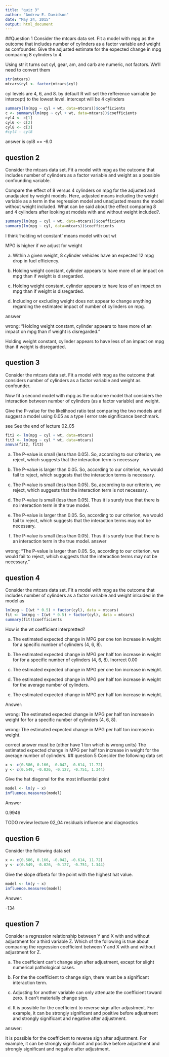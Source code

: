 ```yaml
---
title: "quiz 3"
author: "Andrew E. Davidson"
date: "May 24, 2015"
output: html_document
---
```


##Question 1
Consider the mtcars data set. Fit a model with mpg as the outcome that includes number of cylinders as a factor variable and weight as confounder. Give the adjusted estimate for the expected change in mpg comparing 8 cylinders to 4.

Using str it turns out cyl, gear, am, and carb are numeric, not factors. We'll
need to convert them
```r
str(mtcars)
mtcars$cyl <- factor(mtcars$cyl)
```

cyl levels are 4, 6, and 8. by default R will set the refference varriable 
(ie intercept) to the lowest level. intercept will be 4 cylinders
```r
summary(lm(mpg ~ cyl + wt, data=mtcars))$coefficients
c <- summary(lm(mpg ~ cyl + wt, data=mtcars))$coefficients
cyl4 <- c[1]
cyl6 <- c[2]
cyl8 <- c[3]
#cyl4 - cyl8
```
answer is cyl8 == -6.0


## question 2
Consider the mtcars data set. Fit a model with mpg as the outcome that includes number of cylinders as a factor variable and weight as a possible confounding variable. 

Compare the effect of 8 versus 4 cylinders on mpg for the adjusted and unadjusted by weight models. Here, adjusted means including the weight variable as a term in the regression model and unadjusted means the model without weight included. What can be said about the effect comparing 8 and 4 cylinders after looking at models with and without weight included?.

```r
summary(lm(mpg ~ cyl + wt, data=mtcars))$coefficients
summary(lm(mpg ~ cyl, data=mtcars))$coefficients
```
I think 'holding wt constant' means model with out wt

MPG is higher if we adjust for weight


a) Within a given weight, 8 cylinder vehicles have an expected 12 mpg drop in fuel efficiency.

b) Holding weight constant, cylinder appears to have more of an impact on mpg than if weight is disregarded.

c) Holding weight constant, cylinder appears to have less of an impact on mpg than if weight is disregarded.

d) Including or excluding weight does not appear to change anything regarding the estimated impact of number of cylinders on mpg.

answer

wrong: "Holding weight constant, cylinder appears to have more of an impact on mpg than if weight is disregarded."

Holding weight constant, cylinder appears to have less of an impact on mpg than if weight is disregarded.

## question 3
Consider the mtcars data set. Fit a model with mpg as the outcome that considers number of cylinders as a factor variable and weight as confounder. 

Now fit a second model with mpg as the outcome model that considers the interaction between number of cylinders (as a factor variable) and weight. 

Give the P-value for the likelihood ratio test comparing the two models and suggest a model using 0.05 as a type I error rate significance benchmark.

see See the end of lecture 02_05

```r
fit2 <- lm(mpg ~ cyl + wt, data=mtcars)
fit3 <- lm(mpg ~ cyl * wt, data=mtcars)
anova(fit2, fit3)
```

a) The P-value is small (less than 0.05). So, according to our criterion, we reject, which suggests that the interaction term is necessary

b) The P-value is larger than 0.05. So, according to our criterion, we would fail to reject, which suggests that the interaction terms is necessary.

c) The P-value is small (less than 0.05). So, according to our criterion, we reject, which suggests that the interaction term is not necessary.

d) The P-value is small (less than 0.05). Thus it is surely true that there is no interaction term in the true model.

e) The P-value is larger than 0.05. So, according to our criterion, we would fail to reject, which suggests that the interaction terms may not be necessary.

f) The P-value is small (less than 0.05). Thus it is surely true that there is an interaction term in the true model.
answer

wrong: "The P-value is larger than 0.05. So, according to our criterion, we would fail to reject, which suggests that the interaction terms may not be necessary."

## question 4
Consider the mtcars data set. Fit a model with mpg as the outcome that includes number of cylinders as a factor variable and weight inlcuded in the model as

```r
lm(mpg ~ I(wt * 0.5) + factor(cyl), data = mtcars)
fit <- lm(mpg ~ I(wt * 0.5) + factor(cyl), data = mtcars)
summary(fit)$coefficients
```

How is the wt coefficient interpretted?

a) The estimated expected change in MPG per one ton increase in weight for a specific number of cylinders (4, 6, 8).  		

b) The estimated expected change in MPG per half ton increase in weight for for a specific number of cylinders (4, 6, 8).	Inorrect	0.00	

c) The estimated expected change in MPG per one ton increase in weight.			

d) The estimated expected change in MPG per half ton increase in weight for the average number of cylinders.			


e) The estimated expected change in MPG per half ton increase in weight.

Answer:

wrong: The estimated expected change in MPG per half ton increase in weight for for a specific number of cylinders (4, 6, 8).

wrong: The estimated expected change in MPG per half ton increase in weight.

correct answer must be (other have 1 ton which is wrong units)
The estimated expected change in MPG per half ton increase in weight for the average number of cylinders.
## question 5
Consider the following data set

```r
x <- c(0.586, 0.166, -0.042, -0.614, 11.72)
y <- c(0.549, -0.026, -0.127, -0.751, 1.344)
```
Give the hat diagonal for the most influential point

```r
model <- lm(y ~ x)
influence.measures(model)
```

Answer

0.9946

TODO review lecture 02_04 residuals influence and diagnostics


## question 6
Consider the following data set

```r
x <- c(0.586, 0.166, -0.042, -0.614, 11.72)
y <- c(0.549, -0.026, -0.127, -0.751, 1.344)
```

Give the slope dfbeta for the point with the highest hat value.

```r
model <- lm(y ~ x)
influence.measures(model)
```

Answer:

-134

## question 7
Consider a regression relationship between Y and X with and without adjustment for a third variable Z. Which of the following is true about comparing the regression coefficient between Y and X with and without adjustment for Z.

a) The coefficient can't change sign after adjustment, except for slight numerical pathological cases.

b) For the the coefficient to change sign, there must be a significant interaction term.

c) Adjusting for another variable can only attenuate the coefficient toward zero. It can't materially change sign.

d) It is possible for the coefficient to reverse sign after adjustment. For example, it can be strongly significant and positive before adjustment and strongly significant and negative after adjustment.

answer:


It is possible for the coefficient to reverse sign after adjustment. For example, it can be strongly significant and positive before adjustment and strongly significant and negative after adjustment.
